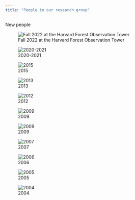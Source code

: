 ```yaml
---
title: "People in our research group"
---
```


New people

![Fall 2022 at the Harvard Forest Observation Tower](images/lab_photo_2022-23.jpg)

![2020-2021](images/lab_photo_2021-22.png)

![2015](images/lab_photo_2015.jpg)


![2013](images/lab_photo_2013.jpg)


![2012](images/lab_photo_mtn_2012.jpg)


![2009](images/lab_photo_river_2012.jpg)



![2009](images/lab_2009.jpg)


![2007](images/lab_2007.jpg)


![2006](images/lab_2006.jpg)


![2005](images/lab_2005.jpg)


![2004](images/lab_2004.jpg)